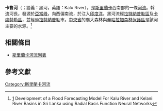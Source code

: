 {{Infobox river 
| river_name      = 卡魯河<br>Kalu Ganga
| image_name      = Kalu River 2.jpg
| image_size      = 
| image_alt       =
| caption         = 拉特納普勒的卡魯河
| origin          = [[亞當峰|亞當峰]]
| mouth           = {{link-en|卡魯塔拉|Kalutara}}
| basin_countries = [[斯里蘭卡|斯里蘭卡]]
| progression     = 
| length          = {{convert|129|km|mi|0|abbr=on}}
| elevation       = {{convert|2400|m|ft|0|abbr=on}} 
| mouth_elevation = 海平面
| discharge       = 
| watershed       = {{convert|2766|km²|sqmi|0|abbr=on}}
| river_system    =
| left_tribs      = [[庫庫爾河|庫庫爾河]]
| right_tribs     =
}}

'''卡魯河'''（{{lang-si|කළු ගඟ}}；語義：黑河，英語：Kalu River），是[[斯里蘭卡|斯里蘭卡]]西南部的一條[[河流|河流]]。幹流河長{{convert|129|km|mi|0|abbr=on}}，發源於[[亞當峰|亞當峰]]，向西偏南流，於{{link-en|卡魯塔拉|Kalutara}}注入[[印度洋|印度洋]]。黑河流經[[拉特納普勒區|拉特納普勒區]]及[[卡盧特勒區|卡盧特勒區]]，並經過[[拉特納普勒|拉特納普勒]]市。[[中央省_(斯里蘭卡)|中央省]]的廣大森林與[[辛哈拉加森林保護區|辛哈拉加森林保護區]]是該河主要的水源。<ref>[http://www.icharm.pwri.go.jp/training/master/pubilication/pdf/2010/sugeeswara.pdf] {{Wayback|url=http://www.icharm.pwri.go.jp/training/master/pubilication/pdf/2010/sugeeswara.pdf |date=20170830040828 }} Development of a Flood Forecasting Model For Kalu River and Kelani River Basins in Sri Lanka using Radial Basis Function Neural Networks</ref>

== 相關條目 ==
* [[斯里蘭卡河流列表|斯里蘭卡河流列表]]

== 參考文獻 ==
{{reflist}}

{{coord|6|34|19|N|79|57|35|E|region:LK_type:river_source:Googleearth|display=title}}

[[Category:斯里蘭卡河流|Category:斯里蘭卡河流]]